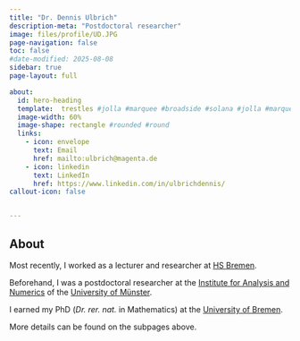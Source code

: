 ```yaml
---
title: "Dr. Dennis Ulbrich"
description-meta: "Postdoctoral researcher"
image: files/profile/UD.JPG
page-navigation: false
toc: false  
#date-modified: 2025-08-08
sidebar: true
page-layout: full

about:
  id: hero-heading
  template:  trestles #jolla #marquee #broadside #solana #jolla #marquee #jolla #solana #broadside #marquee #trestles #solana #broadside #jolla    
  image-width: 60%
  image-shape: rectangle #rounded #round 
  links:
    - icon: envelope
      text: Email
      href: mailto:ulbrich@magenta.de
    - icon: linkedin
      text: LinkedIn
      href: https://www.linkedin.com/in/ulbrichdennis/
callout-icon: false


---
```



:::{#hero-heading}

## About 

Most recently, I worked as a lecturer and researcher at [HS Bremen](https://www.hs-bremen.de/en/).

Beforehand, I was a postdoctoral researcher at the [Institute for Analysis and Numerics](https://www.uni-muenster.de/AMM/en/institute.shtml) of the [University of Münster](https://www.uni-muenster.de/en/).

I earned my PhD (*Dr. rer. nat.* in Mathematics) at the [University of Bremen](https://www.uni-bremen.de/en/).

More details can be found on the subpages above.

:::



